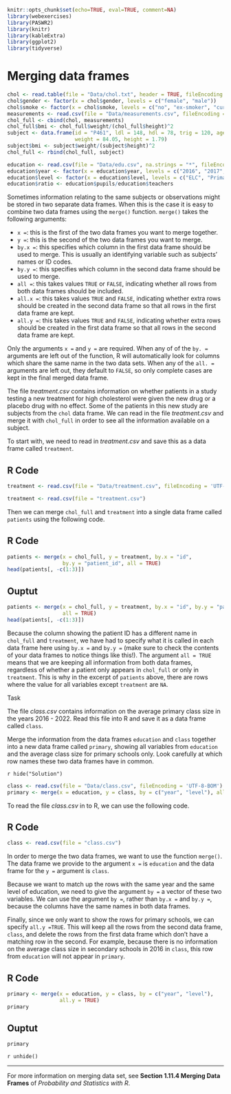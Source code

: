 ```r
knitr::opts_chunk$set(echo=TRUE, eval=TRUE, comment=NA)
library(webexercises)
library(PASWR2)
library(knitr)
library(kableExtra)
library(ggplot2)
library(tidyverse)
```

# Merging data frames {#sec-merge}

```r
chol <- read.table(file = "Data/chol.txt", header = TRUE, fileEncoding = 'UTF-8-BOM')
chol$gender <- factor(x = chol$gender, levels = c("female", "male"))
chol$smoke <- factor(x = chol$smoke, levels = c("no", "ex-smoker", "current"))
measurements <- read.csv(file = "Data/measurements.csv", fileEncoding = 'UTF-8-BOM')
chol_full <- cbind(chol, measurements)
chol_full$bmi <- chol_full$weight/(chol_full$height)^2
subject <- data.frame(id = "P461", ldl = 148, hdl = 78, trig = 120, age = 41, gender = "male", smoke = "current",
                      weight = 84.05, height = 1.79)
subject$bmi <- subject$weight/(subject$height)^2
chol_full <- rbind(chol_full, subject)
```

```r
education <- read.csv(file = "Data/edu.csv", na.strings = "*", fileEncoding = 'UTF-8-BOM')
education$year <- factor(x = education$year, levels = c("2016", "2017", "2018", "2019", "2020", "2021", "2022"))
education$level <- factor(x = education$level, levels = c("ELC", "Primary", "Secondary"))
education$ratio <- education$pupils/education$teachers
```


Sometimes information relating to the same subjects or observations might be stored in two separate data frames. When this is the case it is easy to combine two data frames using the `merge()` function. `merge()` takes the following arguments:

* `x =`: this is the first of the two data frames you want to merge together.
* `y =`: this is the second of the two data frames you want to merge.
* `by.x =`: this specifies which column in the first data frame should be used to merge. This is usually an identifying variable such as subjects' names or ID codes.
* `by.y =`: this specifies which column in the second data frame should be used to merge.
* `all =`: this takes values `TRUE` or `FALSE`, indicating whether all rows from both data frames should be included.
* `all.x =`: this takes values `TRUE` and `FALSE`, indicating whether extra rows should be created in the second data frame so that all rows in the first data frame are kept.
* `all.y =`: this takes values `TRUE` and `FALSE`, indicating whether extra rows should be created in the first data frame so that all rows in the second data frame are kept.

Only the arguments `x =` and `y =` are required. When any of of the `by. =` arguments are left out of the function, R will automatically look for columns which share the same name in the two data sets. When any of the `all. =` arguments are left out, they default to `FALSE`, so only complete cases are kept in the final merged data frame.

The file *treatment.csv* contains information on whether patients in a study testing a new treatment for high cholesterol were given the new drug or a placebo drug with no effect. Some of the patients in this new study are subjects from the `chol` data frame. We can read in the file *treatment.csv* and merge it with `chol_full` in order to see all the information available on a subject.

To start with, we need to read in *treatment.csv* and save this as a data frame called `treatment`.

::: panel-tabset
## R Code
```r
treatment <- read.csv(file = "Data/treatment.csv", fileEncoding = 'UTF-8-BOM')
```

```r
treatment <- read.csv(file = "treatment.csv")
```
:::

Then we can merge `chol_full` and `treatment` into a single data frame called `patients` using the following code.

::: panel-tabset
## R Code
```r
patients <- merge(x = chol_full, y = treatment, by.x = "id",
                  by.y = "patient_id", all = TRUE)
head(patients[, -c(1:3)])
```

## Ouptut
```r
patients <- merge(x = chol_full, y = treatment, by.x = "id", by.y = "patient_id",
                  all = TRUE)
head(patients[, -c(1:3)])
```
:::

Because the column showing the patient ID has a different name in `chol_full` and `treatment`, we have had to specify what it is called in each data frame here using `by.x =` and `by.y =` (make sure to check the contents of your data frames to notice things like this!). The argument `all = TRUE` means that we are keeping all information from both data frames, regardless of whether a patient only appears in `chol_full` or only in `treatment`. This is why in the excerpt of `patients` above, there are rows where the value for all variables except `treatment` are `NA`.

:::{.question}
::::{.question-header}
Task
::::
::::{.question-container}
The file *class.csv* contains information on the average primary class size in the years 2016 - 2022. Read this file into R and save it as a data frame called `class`.

Merge the information from the data frames `education` and `class` together into a new data frame called `primary`, showing all variables from `education` and the average class size for primary schools only. Look carefully at which row names these two data frames have in common.

`r hide("Solution")`
```r
class <- read.csv(file = "Data/class.csv", fileEncoding = 'UTF-8-BOM')
primary <- merge(x = education, y = class, by = c("year", "level"), all.y = TRUE)
```

To read the file *class.csv* in to R, we can use the following code.

::: panel-tabset
## R Code
```r
class <- read.csv(file = "class.csv")
```
:::

In order to merge the two data frames, we want to use the function `merge()`. The data frame we provide to the argument `x =` is `education` and the data frame for the `y =` argument is `class`. 

Because we want to match up the rows with the same year and the same level of education, we need to give the argument `by =` a vector of these two variables. We can use the argument `by =`, rather than `by.x =` and `by.y =`, because the columns have the same names in both data frames.

Finally, since we only want to show the rows for primary schools, we can specify `all.y =TRUE`. This will keep all the rows from the second data frame, `class`, and delete the rows from the first data frame which don't have a matching row in the second. For example, because there is no information on the average class size in secondary schools in 2016 in `class`, this row from `education` will not appear in `primary`.

::: panel-tabset
## R Code
```r
primary <- merge(x = education, y = class, by = c("year", "level"), 
                 all.y = TRUE)
primary
```

## Ouptut
```r
primary
```
:::
`r unhide()`
::::
:::

---

For more information on merging data set, see **Section 1.11.4 Merging Data Frames** of *Probability and Statistics with R*.
